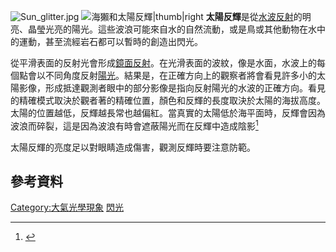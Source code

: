 [[Image:Sun_glitter.jpg|thumb]]
[[Image:Sea_otter_and_sun_glitter.jpg|[[海獺]]和太陽反輝|thumb|right]]
'''太陽反輝'''是從[[海浪|水波]][[反射|反射]]的明亮、晶瑩光亮的陽光。這些波浪可能來自水的自然流動，或是鳥或其他動物在水中的運動，甚至流經岩石都可以暫時的創造出閃光。

從平滑表面的反射光會形成[[光的反射定律|鏡面反射]]。在光滑表面的波紋，像是水面，水波上的每個點會以不同角度反射[[陽光|陽光]]。結果是，在正確方向上的觀察者將會看見許多小的太陽影像，形成抵達觀測者眼中的部分影像是指向反射陽光的水波的正確方向。看見的精確模式取決於觀者著的精確位置，顏色和反輝的長度取決於太陽的海拔高度。太陽的位置越低，反輝越長常也越偏紅。當真實的太陽低於海平面時，反輝會因為波浪而碎裂，這是因為波浪有時會遮蔽陽光而在反輝中造成陰影<ref name="Sun Glitter">{{cite web |url=http://www.weathernotebook.org/transcripts/2003/10/27.php |title=Sun Glitter |work=The Weather Notebook |accessdate=Nov 19, 2008 |deadurl=yes |archiveurl=https://web.archive.org/web/20080820140415/http://www.weathernotebook.org/transcripts/2003/10/27.php |archivedate=2008-08-20 }}</ref>

太陽反輝的亮度足以對眼睛造成傷害，觀測反輝時要注意防範。

==參考資料==
{{reflist}}

[[Category:大氣光學現象|Category:大氣光學現象]]
[[Category:太陽|閃光]]